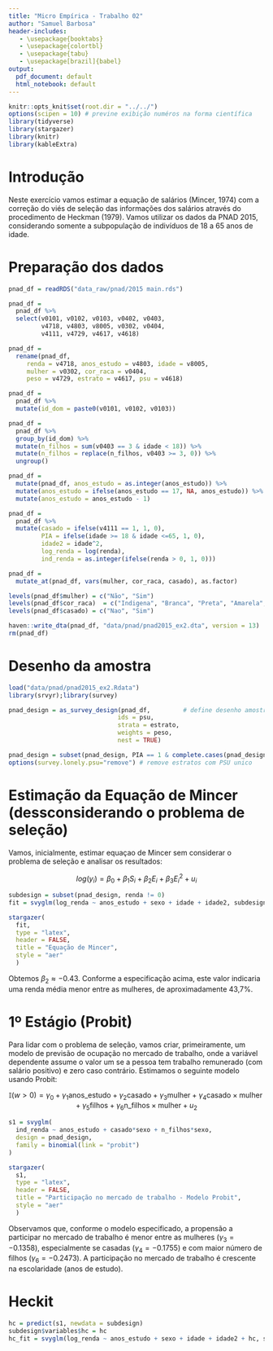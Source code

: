 ```yaml
---
title: "Micro Empírica - Trabalho 02"
author: "Samuel Barbosa"
header-includes:
   - \usepackage{booktabs}
   - \usepackage{colortbl}
   - \usepackage{tabu}  
   - \usepackage[brazil]{babel}
output:
  pdf_document: default
  html_notebook: default
---
```


```r
knitr::opts_knit$set(root.dir = "../../")
options(scipen = 10) # previne exibição numéros na forma científica
library(tidyverse)
library(stargazer)
library(knitr)
library(kableExtra)
```

# Introdução

Neste exercício vamos estimar a equação de salários (Mincer, 1974) com a
correção do viés de seleção das informações dos salários através do procedimento
de Heckman (1979). Vamos utilizar os dados da PNAD 2015, considerando somente a
subpopulação de indivíduos de 18 a 65 anos de idade.

# Preparação dos dados

```r
pnad_df = readRDS("data_raw/pnad/2015 main.rds")

pnad_df = 
  pnad_df %>% 
  select(v0101, v0102, v0103, v0402, v0403, 
         v4718, v4803, v8005, v0302, v0404,
         v4111, v4729, v4617, v4618)

pnad_df = 
  rename(pnad_df,
     renda = v4718, anos_estudo = v4803, idade = v8005,
     mulher = v0302, cor_raca = v0404,
     peso = v4729, estrato = v4617, psu = v4618)

pnad_df = 
  pnad_df %>% 
  mutate(id_dom = paste0(v0101, v0102, v0103))

pnad_df = 
  pnad_df %>% 
  group_by(id_dom) %>% 
  mutate(n_filhos = sum(v0403 == 3 & idade < 18)) %>% 
  mutate(n_filhos = replace(n_filhos, v0403 >= 3, 0)) %>% 
  ungroup()

pnad_df = 
  mutate(pnad_df, anos_estudo = as.integer(anos_estudo)) %>% 
  mutate(anos_estudo = ifelse(anos_estudo == 17, NA, anos_estudo)) %>% 
  mutate(anos_estudo = anos_estudo - 1)

pnad_df = 
  pnad_df %>% 
  mutate(casado = ifelse(v4111 == 1, 1, 0),
         PIA = ifelse(idade >= 18 & idade <=65, 1, 0),
         idade2 = idade^2, 
         log_renda = log(renda),
         ind_renda = as.integer(ifelse(renda > 0, 1, 0)))

pnad_df = 
  mutate_at(pnad_df, vars(mulher, cor_raca, casado), as.factor)

levels(pnad_df$mulher) = c("Não", "Sim")
levels(pnad_df$cor_raca)  = c("Indigena", "Branca", "Preta", "Amarela", "Parda", "SemDecl")
levels(pnad_df$casado) = c("Nao", "Sim")

haven::write_dta(pnad_df, "data/pnad/pnad2015_ex2.dta", version = 13)
rm(pnad_df)
```

# Desenho da amostra

```r
load("data/pnad/pnad2015_ex2.Rdata")
library(srvyr);library(survey)

pnad_design = as_survey_design(pnad_df,         # define desenho amostral
                              ids = psu, 
                              strata = estrato, 
                              weights = peso,
                              nest = TRUE)

pnad_design = subset(pnad_design, PIA == 1 & complete.cases(pnad_design$variables))
options(survey.lonely.psu="remove") # remove estratos com PSU unico
```

# Estimação da Equação de Mincer (dessconsiderando o problema de seleção)

Vamos, inicialmente, estimar equaçao de Mincer sem considerar o problema de 
seleção e analisar os resultados:


$$ log(y_i) = \beta_0 + \beta_1 S_i + \beta_2 E_i + \beta_3 E_i^2 + u_i$$

```r
subdesign = subset(pnad_design, renda != 0)
fit = svyglm(log_renda ~ anos_estudo + sexo + idade + idade2, subdesign)
```

```r
stargazer(
  fit,
  type = "latex", 
  header = FALSE, 
  title = "Equação de Mincer", 
  style = "aer"
  )
```


Obtemos $\beta_2 \approx -0.43$. Conforme a especificação acima, este valor
indicaria uma renda média menor entre as mulheres, de aproximadamente 43,7%.

# 1º Estágio (Probit)

Para lidar com o problema de seleção, vamos criar, primeiramente, um modelo de previsão 
de ocupação no mercado de trabalho, onde a variável dependente assume o 
valor um se a pessoa tem trabalho remunerado (com salário positivo) e zero
caso contrário. Estimamos o seguinte modelo usando Probit:

$$ \mathbb{I}(w > 0) = 
      \gamma_0 + \gamma_1 \text{anos_estudo} + 
      \gamma_2 \text{casado} + \gamma_3 \text{mulher} +
      \gamma_4 \text{casado} \times \text{mulher} +
      \gamma_5 \text{filhos} + \gamma_6 \text{n_filhos} \times \text{mulher}+
      u_2$$ 


```r
s1 = svyglm(
  ind_renda ~ anos_estudo + casado*sexo + n_filhos*sexo,
  design = pnad_design,
  family = binomial(link = "probit")
)
```

```r
stargazer(
  s1,
  type = "latex", 
  header = FALSE, 
  title = "Participação no mercado de trabalho - Modelo Probit", 
  style = "aer"
  )
```

Observamos que, conforme o modelo especificado,  a propensão a participar no 
mercado de trabalho é menor entre as mulheres ($\gamma_3 = -0.1358$), 
especialmente se casadas ($\gamma_4 = -0.1755$) e com maior número de filhos 
($\gamma_6 = -0.2473$). A participação no mercado de trabalho é crescente
na escolaridade (anos de estudo).

# Heckit

```r
hc = predict(s1, newdata = subdesign)
subdesign$variables$hc = hc
hc_fit = svyglm(log_renda ~ anos_estudo + sexo + idade + idade2 + hc, subdesign)
```


